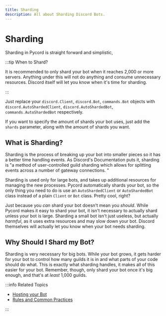 ```yaml
---
title: Sharding
description: All about Sharding Discord Bots.
---
```


# Sharding

Sharding in Pycord is straight forward and simplistic,

:::tip When to Shard?

It is recommended to only shard your bot when it reaches 2,000 or more servers. Anything under this
will not do anything and consume unnecessary resources. Discord itself will let you know when it's
time for sharding.

:::

Just replace your `discord.Client`, `discord.Bot`, `commands.Bot` objects
with `discord.AutoShardedClient`, `discord.AutoShardedBot`, `commands.AutoShardedBot` respectively.

If you want to specify the amount of shards your bot uses,
just add the `shards` parameter, along with the amount of shards you want.

## What is Sharding?

Sharding is the process of breaking up your bot into smaller pieces so it has a better time handling
events. As Discord's Documentation puts it, sharding is "a method of user-controlled guild sharding
which allows for splitting events across a number of gateway connections. "

Sharding is used only for large bots, and takes up additional resources for managing the new processes.
Pycord automatically shards your bot, so the only thing you need to do is use an `AutoShardedClient`
or `AutoShardedBot` class instead of a plain `Client` or `Bot` class. Pretty cool, right?

Just because you _can_ shard your bot doesn't mean you _should_. While Pycord makes it easy to shard
your bot, it isn't necessary to actually shard unless your bot is large. Sharding a small bot isn't
just useless, but actually _harmful_, as it uses extra resources and may slow down your bot. Discord
themselves will actually let you know when your bot needs sharding.

## Why Should I Shard my Bot?

Sharding is very necessary for big bots. While your bot grows, it gets harder for your bot to control
how many guilds it is in and what parts of your code should do what. This is exactly what sharding
handles, it makes all of this easier for your bot. Remember, though, only shard your bot once it's
big enough, and that's at _least_ 1,000 guilds.

:::info Related Topics

- [Hosting your Bot](../Getting-Started/hosting-your-bot)
- [Rules and Common Practices](../Getting-Started/rules-and-common-practices)

:::